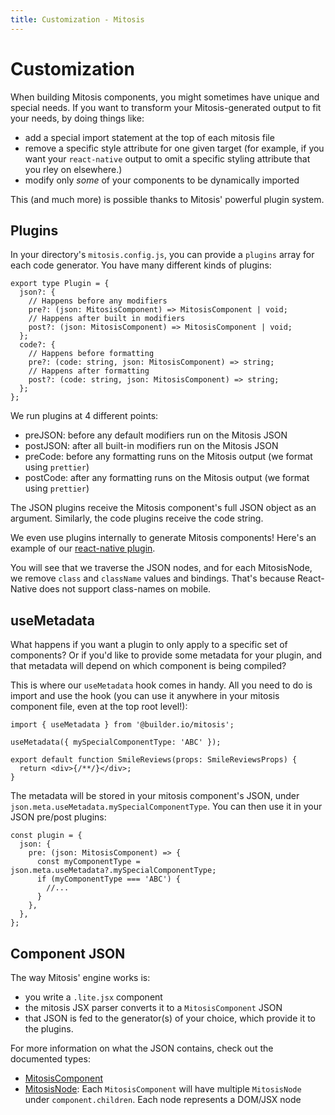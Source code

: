 ```yaml
---
title: Customization - Mitosis
---
```


# Customization

When building Mitosis components, you might sometimes have unique and special needs. If you want to transform your Mitosis-generated output to fit your needs, by doing things like:

- add a special import statement at the top of each mitosis file
- remove a specific style attribute for one given target (for example, if you want your `react-native` output to omit a specific styling attribute that you rley on elsewhere.)
- modify only _some_ of your components to be dynamically imported

This (and much more) is possible thanks to Mitosis' powerful plugin system.

## Plugins

In your directory's `mitosis.config.js`, you can provide a `plugins` array for each code generator. You have many different kinds of plugins:

```tsx
export type Plugin = {
  json?: {
    // Happens before any modifiers
    pre?: (json: MitosisComponent) => MitosisComponent | void;
    // Happens after built in modifiers
    post?: (json: MitosisComponent) => MitosisComponent | void;
  };
  code?: {
    // Happens before formatting
    pre?: (code: string, json: MitosisComponent) => string;
    // Happens after formatting
    post?: (code: string, json: MitosisComponent) => string;
  };
};
```

We run plugins at 4 different points:

- preJSON: before any default modifiers run on the Mitosis JSON
- postJSON: after all built-in modifiers run on the Mitosis JSON
- preCode: before any formatting runs on the Mitosis output (we format using `prettier`)
- postCode: after any formatting runs on the Mitosis output (we format using `prettier`)

The JSON plugins receive the Mitosis component's full JSON object as an argument. Similarly, the code plugins receive the code string.

We even use plugins internally to generate Mitosis components! Here's an example of our [react-native plugin](https://github.com/BuilderIO/mitosis/blob/328572740bb3ff2f66924d431dc6360f5f4e0c62/packages/core/src/generators/react-native.ts#L82-L118).

You will see that we traverse the JSON nodes, and for each MitosisNode, we remove `class` and `className` values and bindings. That's because React-Native does not support class-names on mobile.

## useMetadata

What happens if you want a plugin to only apply to a specific set of components? Or if you'd like to provide some metadata for your plugin, and that metadata will depend on which component is being compiled?

This is where our `useMetadata` hook comes in handy. All you need to do is import and use the hook (you can use it anywhere in your mitosis component file, even at the top root level!):

```tsx
import { useMetadata } from '@builder.io/mitosis';

useMetadata({ mySpecialComponentType: 'ABC' });

export default function SmileReviews(props: SmileReviewsProps) {
  return <div>{/**/}</div>;
}
```

The metadata will be stored in your mitosis component's JSON, under `json.meta.useMetadata.mySpecialComponentType`. You can then use it in your JSON pre/post plugins:

```tsx
const plugin = {
  json: {
    pre: (json: MitosisComponent) => {
      const myComponentType = json.meta.useMetadata?.mySpecialComponentType;
      if (myComponentType === 'ABC') {
        //...
      }
    },
  },
};
```

## Component JSON

The way Mitosis' engine works is:

- you write a `.lite.jsx` component
- the mitosis JSX parser converts it to a `MitosisComponent` JSON
- that JSON is fed to the generator(s) of your choice, which provide it to the plugins.

For more information on what the JSON contains, check out the documented types:

- [MitosisComponent](https://github.com/BuilderIO/mitosis/blob/main/packages/core/src/types/mitosis-component.ts)
- [MitosisNode](https://github.com/BuilderIO/mitosis/blob/main/packages/core/src/types/mitosis-node.ts): Each `MitosisComponent` will have multiple `MitosisNode` under `component.children`. Each node represents a DOM/JSX node
